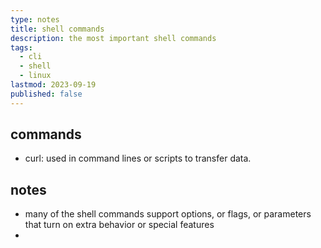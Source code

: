 ```yaml
---
type: notes
title: shell commands
description: the most important shell commands
tags:
  - cli
  - shell
  - linux
lastmod: 2023-09-19
published: false
---
```


## commands

- curl: used in command lines or scripts to transfer data.

## notes

- many of the shell commands support options, or flags, or parameters that turn on extra behavior or special features
-
